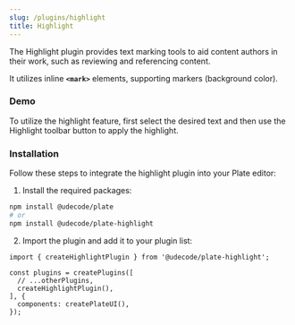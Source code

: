 ```yaml
---
slug: /plugins/highlight
title: Highlight
---
```


The Highlight plugin provides text marking tools to aid content authors in their work, such as reviewing and referencing content.

It utilizes inline **`<mark>`** elements, supporting markers (background color).

[//]: # (It utilizes inline **`<mark>`** elements, supporting both markers &#40;background color&#41; and pens &#40;text color&#41;, and comes with a flexible configuration.)

### Demo

To utilize the highlight feature, first select the desired text and then use the Highlight toolbar button to apply the highlight.

[//]: # (You can choose from a predefined and limited number of available colors.)



<HighlightSandpack />


### Installation

Follow these steps to integrate the highlight plugin into your Plate editor:

1. Install the required packages:

```bash npm2yarn
npm install @udecode/plate
# or
npm install @udecode/plate-highlight
```

2. Import the plugin and add it to your plugin list:

```tsx
import { createHighlightPlugin } from '@udecode/plate-highlight';

const plugins = createPlugins([
  // ...otherPlugins,
  createHighlightPlugin(),
], {
  components: createPlateUI(),
});
```
